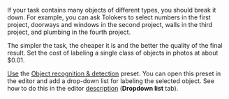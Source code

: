 <Cut title="I have a complex task. How do I break it down to get high-quality results?">

If your task contains many objects of different types, you should break it down. For example, you can ask Tolokers to select numbers in the first project, doorways and windows in the second project, walls in the third project, and plumbing in the fourth project.

The simpler the task, the cheaper it is and the better the quality of the final result. Set the cost of labeling a single class of objects in photos at about $0.01.

[Use](/docs/guide/tutorials/selection) the [Object recognition & detection](https://platform.toloka.ai/requester/templates?choosedCard=qQAB9dMM7LRSyJRjj0P3) preset. You can open this preset in the editor and add a drop-down list for labeling the selected object. See how to do this in the editor [description](/docs/guide/t-components/image-annotation#annotation) (**Dropdown list** tab).

</Cut>